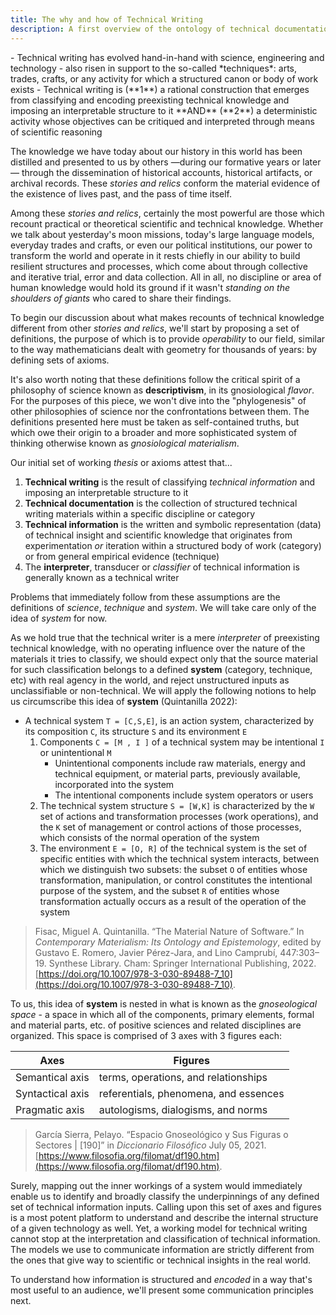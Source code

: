```yaml
---
title: The why and how of Technical Writing
description: A first overview of the ontology of technical documentation
---
```


<Note title="Takeaways" type="warning">
- Technical writing has evolved hand-in-hand with science, engineering and technology - also risen in support to the so-called *techniques*: arts, trades, crafts, or any activity for which a structured canon or body of work exists
- Technical writing is (**1**) a rational construction that emerges from classifying and encoding preexisting technical knowledge and imposing an interpretable structure to it **AND** (**2**) a deterministic activity whose objectives can be critiqued and interpreted through means of scientific reasoning
</Note>

The knowledge we have today about our history in this world has been distilled and presented to us by others —during our formative years or later— through the dissemination of historical accounts, historical artifacts, or archival records. These *stories and relics* conform the material evidence of the existence of lives past, and the pass of time itself.

Among these *stories and relics*, certainly the most powerful are those which recount practical or theoretical scientific and technical knowledge. Whether we talk about yesterday's moon missions, today's large language models, everyday trades and crafts, or even our political institutions, our power to transform the world and operate in it rests chiefly in our ability to build resilient structures and processes, which come about through collective and iterative trial, error and data collection. All in all, no discipline or area of human knowledge would hold its ground if it wasn't *standing on the shoulders of giants* who cared to share their findings.

To begin our discussion about what makes recounts of technical knowledge different from other *stories and relics*, we'll start by proposing a set of definitions, the purpose of which is to provide *operability* to our field, similar to the way mathematicians dealt with geometry for thousands of years: by defining sets of axioms.

It's also worth noting that these definitions follow the critical spirit of a philosophy of science known as **descriptivism**, in its gnosiological *flavor*. For the purposes of this piece, we won't dive into the "phylogenesis" of other philosophies of science nor the confrontations between them. The definitions presented here must be taken as self-contained truths, but which owe their origin to a broader and more sophisticated system of thinking otherwise known as *gnosiological materialism*.

Our initial set of working *thesis* or axioms attest that...
1. **Technical writing** is the result of classifying *technical information* and imposing an interpretable structure to it
2. **Technical documentation** is the collection of structured technical writing materials within a specific discipline or category
3. **Technical information** is the written and symbolic representation (data) of technical insight and scientific knowledge that originates from experimentation *or* iteration within a structured body of work (category) or from general empirical evidence (technique)
4. The **interpreter**, transducer or *classifier* of technical information is generally known as a technical writer

Problems that immediately follow from these assumptions are the definitions of *science*, *technique* and *system*. We will take care only of the idea of *system* for now.

As we hold true that the technical writer is a mere *interpreter* of preexisting technical knowledge, with no operating influence over the nature of the materials it tries to classify, we should expect only that the source material for such classification belongs to a defined **system** (category, technique, etc) with real agency in the world, and reject unstructured inputs as unclassifiable or non-technical. We will apply the following notions to help us circumscribe this idea of **system** (Quintanilla 2022):
- A technical system `T = [C,S,E]`, is an action system, characterized by its composition `C`, its structure `S` and its environment `E`
	1. Components `C = [M , I ]` of a technical system may be intentional `I` or unintentional `M`
		- Unintentional components include raw materials, energy and technical equipment, or material parts, previously available, incorporated into the system
		- The intentional components include system operators or users
	2. The technical system structure `S = [W,K]` is characterized by the `W` set of actions and transformation processes (work operations), and the `K` set of management or control actions of those processes, which consists of the normal operation of the system
	3. The environment `E = [O, R]` of the technical system is the set of specific entities with which the technical system interacts, between which we distinguish two subsets: the subset `O` of entities whose transformation, manipulation, or control constitutes the intentional purpose of the system, and the subset `R` of entities whose transformation actually occurs as a result of the operation of the system

> Fisac, Miguel A. Quintanilla. “The Material Nature of Software.” In _Contemporary Materialism: Its Ontology and Epistemology_, edited by Gustavo E. Romero, Javier Pérez-Jara, and Lino Camprubí, 447:303–19. Synthese Library. Cham: Springer International Publishing, 2022. [https://doi.org/10.1007/978-3-030-89488-7_10](https://doi.org/10.1007/978-3-030-89488-7_10).

To us, this idea of **system** is nested in what is known as the *gnoseological space* - a space in which all of the components, primary elements, formal and material parts, etc. of positive sciences and related disciplines are organized. This space is comprised of 3 axes with 3 figures each:

| Axes             | Figures                               |
| ---------------- | ------------------------------------- |
| Semantical axis  | terms, operations, and relationships  |
| Syntactical axis | referentials, phenomena, and essences |
| Pragmatic axis   | autologisms, dialogisms, and norms    |

> García Sierra, Pelayo. “Espacio Gnoseológico y Sus Figuras o Sectores | [190]” in *Diccionario Filosófico* July 05, 2021. [https://www.filosofia.org/filomat/df190.htm](https://www.filosofia.org/filomat/df190.htm).

Surely, mapping out the inner workings of a system would immediately enable us to identify and broadly classify the underpinnings of any defined set of technical information inputs. Calling upon this set of axes and figures is a most potent platform to understand and describe the internal structure of a given technology as well. Yet, a working model for technical writing cannot stop at the interpretation and classification of technical information. The models we use to communicate information are strictly different from the ones that give way to scientific or technical insights in the real world.

To understand how information is structured and *encoded* in a way that's most useful to an audience, we'll present some communication principles next.
